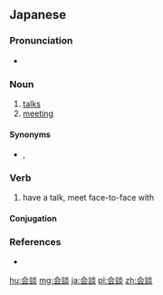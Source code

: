 {{also|会谈|會談}}
==Japanese==
{{ja-kanjitab|かい|だん|yomi=on}}

===Pronunciation===
* {{ja-pron|かいだん|yomi=o}}

===Noun===
{{ja-noun|かいだん}}

# [[talks]]
# [[meeting]]
#: {{ja-usex|首脳'''会談'''が行われた。|しゅのう '''かいだん''' が おこなわれた。|The meeting was held between the leaders.}}

====Synonyms====
* {{ja-r|面接|めんせつ}}, {{ja-r|面談|めんだん}}

===Verb===
{{ja-verb-suru|tr=intrans|かいだん}}

# have a talk, meet face-to-face with

====Conjugation====
{{ja-suru|かいだん}}

===References===
* {{R:Shogakukan}}

[[hu:会談]]
[[mg:会談]]
[[ja:会談]]
[[pl:会談]]
[[zh:会談]]